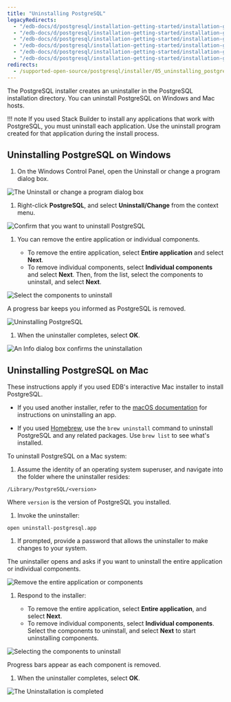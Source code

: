 ```yaml
---
title: "Uninstalling PostgreSQL"
legacyRedirects:
  - "/edb-docs/d/postgresql/installation-getting-started/installation-guide/13.0/uninstalling_postgresql.html"
  - "/edb-docs/d/postgresql/installation-getting-started/installation-guide-installers/11/PostgreSQL_Installation_Guide.1.10.html"
  - "/edb-docs/d/postgresql/installation-getting-started/installation-guide-installers/12/uninstalling_postgresql.html"
  - "/edb-docs/d/postgresql/installation-getting-started/installation-guide-installers/9.5/PostgreSQL_Installation_Guide.1.15.html"
  - "/edb-docs/d/postgresql/installation-getting-started/installation-guide-installers/9.6/PostgreSQL_Installation_Guide.1.14.html"
  - "/edb-docs/d/postgresql/installation-getting-started/installation-guide-installers/10/PostgreSQL_Installation_Guide.1.18.html"
redirects:
  - /supported-open-source/postgresql/installer/05_uninstalling_postgresql/
---
```


The PostgreSQL installer creates an uninstaller in the PostgreSQL installation directory. You can uninstall PostgreSQL on Windows and Mac hosts.

!!! note
    If you used Stack Builder to install any applications that work with PostgreSQL, you must uninstall each application. Use the uninstall program created for that application during the install process.

## Uninstalling PostgreSQL on Windows

1.  On the Windows Control Panel, open the Uninstall or change a program dialog box. 

  ![The Uninstall or change a program dialog box](images/change_program.png)

1. Right-click **PostgreSQL**, and select **Uninstall/Change** from the context menu.

  ![Confirm that you want to uninstall PostgreSQL](images/uninstalling_postgreSQL_comfirmation.png)

1.  You can remove the entire application or individual components.

    - To remove the entire application, select **Entire application** and select **Next**.
    - To remove individual components, select **Individual components** and select **Next**. Then, from the list, select the components to uninstall, and select **Next**.

  ![Select the components to uninstall](images/select_the_components_to_uninstall.png)

  A progress bar keeps you informed as PostgreSQL is removed.

  ![Uninstalling PostgreSQL](images/uninstallingpostgres1.png)

1.  When the uninstaller completes, select **OK**.

  ![An Info dialog box confirms the uninstallation](images/uninstallationcomplete.png)

## Uninstalling PostgreSQL on Mac

These instructions apply if you used EDB's interactive Mac installer to install PostgreSQL. 

-  If you used another installer, refer to the [macOS documentation](https://support.apple.com/guide/mac-help/install-and-uninstall-other-apps-mh35835/mac) for instructions on uninstalling an app. 

-  If you used [Homebrew](https://brew.sh/), use the `brew uninstall` command to uninstall PostgreSQL and any related packages. Use `brew list` to see what's installed.

To uninstall PostgreSQL on a Mac system:

1.  Assume the identity of an operating system superuser, and navigate into the folder where the uninstaller resides:

  `/Library/PostgreSQL/<version>`

  Where `version` is the version of PostgreSQL you installed.

1.  Invoke the uninstaller:

  `open uninstall-postgresql.app`

1.  If prompted, provide a password that allows the uninstaller to make changes to your system. 

  The uninstaller opens and asks if you want to uninstall the entire application or individual components.

  ![Remove the entire application or components](images/remove_the_entire_application_or_components.png)

1.  Respond to the installer:

    -  To remove the entire application, select **Entire application**, and select **Next**.
    -  To remove individual components, select **Individual components**. Select the components to uninstall, and select **Next** to start uninstalling components.

  ![Selecting the components to uninstall](images/selecting_the_components_to_uninstall.png)

  Progress bars appear as each component is removed. 

1.  When the uninstaller completes, select **OK**.

![The Uninstallation is completed](images/mac_uninstallation_completed.png)
